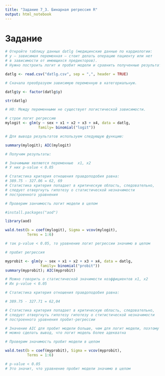 ```yaml
---
title: "Задание 7_3. Бинарная регрессия R"
output: html_notebook
---
```


# Задание

```r
# Откройте таблицу данных datlg (медицинские данные по кардиологии:
# y – зависимая переменная – стоит делать операцию пациенту или нет
# в зависимости от имеющихся предикторов).
# Нужно построить логит и пробит модели и сравнить полученные результаты.
```

```r
datlg <- read.csv("datlg.csv", sep = ",", header = TRUE)
```

```r
# Сначала преобразуем зависимую переменную в категориальную.

datlg$y <- factor(datlg$y)	
```

```r
str(datlg)
```

```r
# Н0: Между переменными не существует логистической зависимости.
```


```r
# строи логит регрессию
mylogit <- glm(y ~ sex + x1 + x2 + x3 + x4, data = datlg,
               family= binomial("logit"))
```

```r
# Для вывода результатов используем следующую функцию:

summary(mylogit); AIC(mylogit)
```

```r
# Получим результаты:

# Значимыми являются переменные  x1, x2
# У них p-value < 0.05

# Статистика критерия отношения правдоподобия равна:
# 389.75 - 327.06 = 62, 69
# Статистика критерия попадает в критическую область, следовательно,
# следует отвергнуть гипотезу о статистической незначимости 
# построенного уравнения
```


```r
# Проверим занчимость логит модели в целом

#install.packages("aod")

library(aod)

wald.test(b = coef(mylogit), Sigma = vcov(mylogit),
          Terms = 1:6)
```

```r
# так p-value < 0.05, то уравнение логит регрессии значимо в целом
```

```r
# пробит регрессия 

myprobit <- glm(y ~ sex + x1 + x2 + x3 + x4, data = datlg,
                family= binomial("probit"))
summary(myprobit); AIC(myprobit)
```


```r
# Можно говорить о статистической значимости коэффициентов x1, x2
# Их p-value < 0.05

# Статистика критерия отношения правдоподобия равна:

# 389.75 - 327.71 = 62,04

# Статистика критерия попадает в критическую область, следовательно, 
# следует отвергнуть гипотезу гипотезу о ститистической незначимости 
# построенного уравнения пробит-регрессии

# Значение AIC для пробит модели больше, чем для логит модели, поэтому 
# можно сделать вывод, что логит модель более адекватна 

```

```r
# Проверим значимость пробит модели в целом

wald.test(b = coef(myprobit), Sigma = vcov(myprobit),
          Terms = 1:6)
```

```r
# p-value < 0.05
# Это значит, что уравнение пробит модели значимо в целом
```

